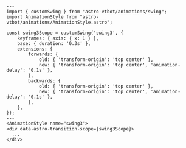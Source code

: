 ```astro title="Swing3.astro"
---
import { customSwing } from "astro-vtbot/animations/swing";
import AnimationStyle from "astro-vtbot/animations/AnimationStyle.astro";

const swing3Scope = customSwing('swing3', {
	keyframes: { axis: { x: 1 } },
	base: { duration: '0.3s' },
	extensions: {
		forwards: {
			old: { 'transform-origin': 'top center' },
			new: { 'transform-origin': 'top center', 'animation-delay': '0.1s' },
		},
		backwards: {
			old: { 'transform-origin': 'top center' },
			new: { 'transform-origin': 'top center', 'animation-delay': '0.1s' },
		},
	},
});
---
<AnimationStyle name="swing3">
<div data-astro-transition-scope={swing3Scope}>
  ...
</div>
```
